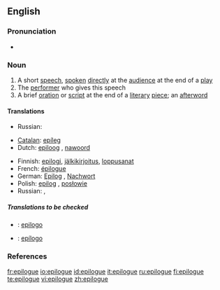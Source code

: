 ==English==

===Pronunciation===
* {{IPA|/'ep.ɪ.l.ɒg/}}

===Noun===
{{en-noun}}

# A short [[speech]], [[spoken]] [[directly]] at the [[audience]] at the end of a [[play]]
# The [[performer]] who gives this speech
# A brief [[oration]] or [[script]] at the end of a [[literary]] [[piece]]; an [[afterword]]

====Translations====
{{trans-top|a short speech}}
{{trans-mid}}
* Russian: {{t|ru|эпилог|m|tr=epilóg|sc=Cyrl}}
{{trans-bottom}}

{{trans-top|the performer who gives this speech}}
{{trans-mid}}
{{trans-bottom}}

{{trans-top|a brief oration or script at the end of a literary piece}}
* [[Catalan]]: [[epíleg]] {{m}}
* Dutch: [[epiloog]] {{n}}, [[nawoord]] {{n}}
{{trans-mid}}
* Finnish: [[epilogi]], [[jälkikirjoitus]], [[loppusanat]]
* French: [[épilogue]]
* German: [[Epilog]] {{m}}, [[Nachwort]] {{n}}
* Polish: [[epilog]] {{m}}, [[posłowie]] {{n}}
* Russian: {{t|ru|эпилог|m|tr=epilóg|sc=Cyrl}}, {{t|ru|послесловие|n|tr=posl'eslóvije|sc=Cyrl}}
{{trans-bottom}}

=====Translations to be checked=====
{{checktrans}}
* {{ttbc|Interlingua}}: [[epilogo]]
* {{ttbc|Spanish}}: [[epílogo]] {{m}}

===References===
{{R:Century 1911}}
{{R:Webster 1913}}

[[fr:epilogue]]
[[io:epilogue]]
[[id:epilogue]]
[[it:epilogue]]
[[ru:epilogue]]
[[fi:epilogue]]
[[te:epilogue]]
[[vi:epilogue]]
[[zh:epilogue]]